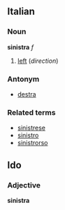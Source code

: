 ==Italian==
===Noun===
'''sinistra''' ''f''

# [[left]] (''direction'')

===Antonym===
*[[destra]]

===Related terms===
*[[sinistrese]]
*[[sinistro]]
*[[sinistrorso]]

==Ido==
===Adjective===
'''sinistra'''